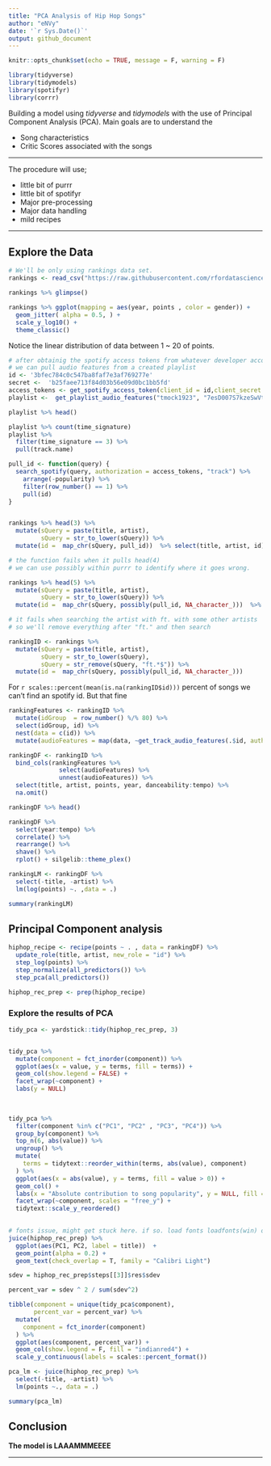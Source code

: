 ```yaml
---
title: "PCA Analysis of Hip Hop Songs"
author: "eNVy"
date: '`r Sys.Date()`'
output: github_document
---
```



```r
knitr::opts_chunk$set(echo = TRUE, message = F, warning = F)

library(tidyverse)
library(tidymodels)
library(spotifyr)
library(corrr)
```

Building a model using *tidyverse* and *tidymodels* with the use of Principal Component Analysis (PCA). Main goals are to understand the 

+ Song characteristics
+ Critic Scores associated with the songs

***************
The procedure will use; 

+ little bit of purrr
+ little bit of spotifyr
+ Major pre-processing
+ Major data handling
+ mild recipes

***************

## Explore the Data 

```r
# We'll be only using rankings data set.
rankings <- read_csv("https://raw.githubusercontent.com/rfordatascience/tidytuesday/master/data/2020/2020-04-14/rankings.csv") 

rankings %>% glimpse()
```

```r
rankings %>% ggplot(mapping = aes(year, points , color = gender)) + 
  geom_jitter( alpha = 0.5, ) + 
  scale_y_log10() + 
  theme_classic()
```
Notice the linear distribution of data between 1 ~ 20 of points. 

```r
# after obtainig the spotify access tokens from whatever developer account
# we can pull audio features from a created playlist
id <- '3bfec784c0c547ba8faf7e3af769277e'
secret <-  'b25faee713f84d03b56e09d0bc1bb5fd'
access_tokens <- get_spotify_access_token(client_id = id,client_secret = secret)
playlist <-  get_playlist_audio_features("tmock1923", "7esD007S7kzeSwVtcH9GFe", authorization = access_tokens)

playlist %>% head()
```
```r
playlist %>% count(time_signature) 
playlist %>% 
  filter(time_signature == 3) %>% 
  pull(track.name)
```

```r
pull_id <- function(query) {
  search_spotify(query, authorization = access_tokens, "track") %>% 
    arrange(-popularity) %>% 
    filter(row_number() == 1) %>%
    pull(id)
}


rankings %>% head(3) %>% 
  mutate(sQuery = paste(title, artist), 
         sQuery = str_to_lower(sQuery)) %>% 
  mutate(id =  map_chr(sQuery, pull_id))  %>% select(title, artist, id)

# the function fails when it pulls head(4)
# we can use possibly within purrr to identify where it goes wrong. 

rankings %>% head(5) %>% 
  mutate(sQuery = paste(title, artist), 
         sQuery = str_to_lower(sQuery)) %>% 
  mutate(id =  map_chr(sQuery, possibly(pull_id, NA_character_)))  %>% select(title, artist, id)

# it fails when searching the artist with ft. with some other artists
# so we'll remove everything after "ft." and then search

rankingID <- rankings %>%  
  mutate(sQuery = paste(title, artist), 
         sQuery = str_to_lower(sQuery), 
         sQuery = str_remove(sQuery, "ft.*$")) %>% 
  mutate(id =  map_chr(sQuery, possibly(pull_id, NA_character_)))
```

For `r scales::percent(mean(is.na(rankingID$id)))` percent of songs we can't find an spotify id. But that fine


```r
rankingFeatures <- rankingID %>% 
  mutate(idGroup  = row_number() %/% 80) %>% 
  select(idGroup, id) %>% 
  nest(data = c(id)) %>% 
  mutate(audioFeatures = map(data, ~get_track_audio_features(.$id, authorization = access_tokens)))
```


```r
rankingDF <- rankingID %>% 
  bind_cols(rankingFeatures %>% 
              select(audioFeatures) %>% 
              unnest(audioFeatures)) %>% 
  select(title, artist, points, year, danceability:tempo) %>% 
  na.omit()

rankingDF %>% head()
```


```r
rankingDF %>% 
  select(year:tempo) %>% 
  correlate() %>% 
  rearrange() %>% 
  shave() %>% 
  rplot() + silgelib::theme_plex()
```


```r
rankingLM <- rankingDF %>% 
  select(-title, -artist) %>% 
  lm(log(points) ~. ,data = .)

summary(rankingLM)
```

## Principal Component analysis

```r
hiphop_recipe <- recipe(points ~ . , data = rankingDF) %>% 
  update_role(title, artist, new_role = "id") %>% 
  step_log(points) %>% 
  step_normalize(all_predictors()) %>% 
  step_pca(all_predictors()) 

hiphop_rec_prep <- prep(hiphop_recipe)

```

### Explore the results of PCA

```r
tidy_pca <- yardstick::tidy(hiphop_rec_prep, 3)


tidy_pca %>% 
  mutate(component = fct_inorder(component)) %>% 
  ggplot(aes(x = value, y = terms, fill = terms)) + 
  geom_col(show.legend = FALSE) + 
  facet_wrap(~component) + 
  labs(y = NULL)
  
  
```

```r
tidy_pca %>% 
  filter(component %in% c("PC1", "PC2" , "PC3", "PC4")) %>% 
  group_by(component) %>% 
  top_n(6, abs(value)) %>% 
  ungroup() %>% 
  mutate(
    terms = tidytext::reorder_within(terms, abs(value), component)
  ) %>% 
  ggplot(aes(x = abs(value), y = terms, fill = value > 0)) + 
  geom_col() + 
  labs(x = "Absolute contribution to song popularity", y = NULL, fill = "Positive Contribution?") + 
  facet_wrap(~component, scales = "free_y") + 
  tidytext::scale_y_reordered()
  
```

```r
# fonts issue, might get stuck here. if so. load fonts loadfonts(win) or something
juice(hiphop_rec_prep) %>% 
  ggplot(aes(PC1, PC2, label = title))  + 
  geom_point(alpha = 0.2) + 
  geom_text(check_overlap = T, family = "Calibri Light")
```

```r
sdev = hiphop_rec_prep$steps[[3]]$res$sdev

percent_var = sdev ^ 2 / sum(sdev^2)

tibble(component = unique(tidy_pca$component), 
       percent_var = percent_var) %>% 
  mutate(
    component = fct_inorder(component)
  ) %>% 
  ggplot(aes(component, percent_var)) + 
  geom_col(show.legend = F, fill = "indianred4") + 
  scale_y_continuous(labels = scales::percent_format())

```


```r
pca_lm <- juice(hiphop_rec_prep) %>% 
  select(-title, -artist) %>% 
  lm(points ~., data = .)

summary(pca_lm)
```


## Conclusion 

**The model is LAAAMMMEEEE**

********

